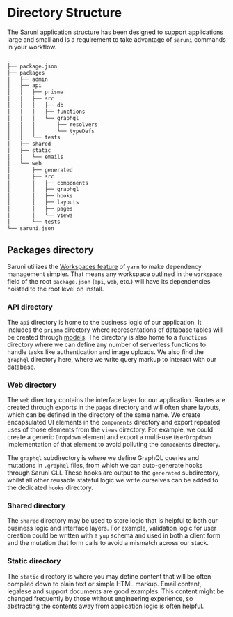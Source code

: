 # Directory Structure

The Saruni application structure has been designed to support applications large and small and is a requirement to take advantage of `saruni` commands in your workflow.

```bash
.
├── package.json
├── packages
│   ├── admin
│   ├── api
│   │   ├── prisma
│   │   ├── src
│   │   │   ├── db
│   │   │   ├── functions
│   │   │   └── graphql
│   │   │       ├── resolvers
│   │   │       └── typeDefs
│   │   └── tests
│   ├── shared
│   ├── static
│   │   └── emails
│   └── web
│       ├── generated
│       ├── src
│       │   ├── components
│       │   ├── graphql
│       │   ├── hooks
│       │   ├── layouts
│       │   ├── pages
│       │   └── views
│       └── tests
└── saruni.json
```

## Packages directory

Saruni utilizes the [Workspaces feature](https://classic.yarnpkg.com/en/docs/workspaces/) of `yarn` to make dependency management simpler. That means any workspace outlined in the `workspace` field of the root `package.json` (`api`, `web`, etc.) will have its dependencies hoisted to the root level on install.

### API directory

The `api` directory is home to the business logic of our application. It includes the `prisma` directory where representations of database tables will be created through [models](https://www.prisma.io/docs/reference/tools-and-interfaces/prisma-schema/data-model). The directory is also home to a `functions` directory where we can define any number of serverless functions to handle tasks like authentication and image uploads. We also find the `graphql` directory here, where we write query markup to interact with our database.

### Web directory

The `web` directory contains the interface layer for our application. Routes are created through exports in the `pages` directory and will often share layouts, which can be defined in the directory of the same name. We create encapsulated UI elements in the `components` directory and export repeated uses of those elements from the `views` directory. For example, we could create a generic `Dropdown` element and export a multi-use `UserDropdown` implementation of that element to avoid polluting the `components` directory.

The `graphql` subdirectory is where we define GraphQL queries and mutations in `.graphql` files, from which we can auto-generate hooks through Saruni CLI. These hooks are output to the `generated` subdirectory, whilst all other reusable stateful logic we write ourselves can be added to the dedicated `hooks` directory.

### Shared directory

The `shared` directory may be used to store logic that is helpful to both our business logic and interface layers. For example, validation logic for user creation could be written with a `yup` schema and used in both a client form and the mutation that form calls to avoid a mismatch across our stack.

### Static directory

The `static` directory is where you may define content that will be often compiled down to plain text or simple HTML markup. Email content, legalese and support documents are good examples. This content might be changed frequently by those without engineering experience, so abstracting the contents away from application logic is often helpful.
